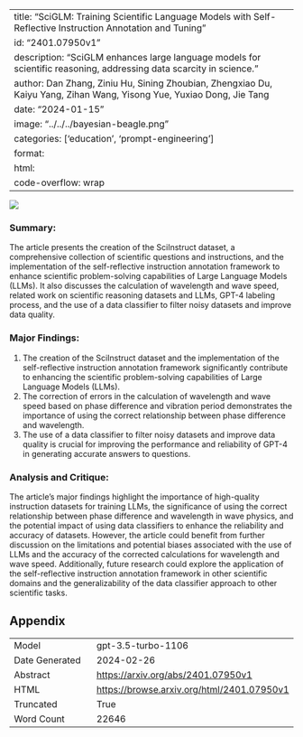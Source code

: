 
---
title: "SciGLM: Training Scientific Language Models with Self-Reflective Instruction Annotation and Tuning"
id: "2401.07950v1"
description: "SciGLM enhances large language models for scientific reasoning, addressing data scarcity in science."
author: Dan Zhang, Ziniu Hu, Sining Zhoubian, Zhengxiao Du, Kaiyu Yang, Zihan Wang, Yisong Yue, Yuxiao Dong, Jie Tang
date: "2024-01-15"
image: "../../../bayesian-beagle.png"
categories: ['education', 'prompt-engineering']
format:
  html:
    code-overflow: wrap
---

![](../../../bayesian-beagle.png)

### Summary:

The article presents the creation of the SciInstruct dataset, a comprehensive collection of scientific questions and instructions, and the implementation of the self-reflective instruction annotation framework to enhance scientific problem-solving capabilities of Large Language Models (LLMs). It also discusses the calculation of wavelength and wave speed, related work on scientific reasoning datasets and LLMs, GPT-4 labeling process, and the use of a data classifier to filter noisy datasets and improve data quality.

### Major Findings:
1. The creation of the SciInstruct dataset and the implementation of the self-reflective instruction annotation framework significantly contribute to enhancing the scientific problem-solving capabilities of Large Language Models (LLMs).
2. The correction of errors in the calculation of wavelength and wave speed based on phase difference and vibration period demonstrates the importance of using the correct relationship between phase difference and wavelength.
3. The use of a data classifier to filter noisy datasets and improve data quality is crucial for improving the performance and reliability of GPT-4 in generating accurate answers to questions.

### Analysis and Critique:
The article's major findings highlight the importance of high-quality instruction datasets for training LLMs, the significance of using the correct relationship between phase difference and wavelength in wave physics, and the potential impact of using data classifiers to enhance the reliability and accuracy of datasets. However, the article could benefit from further discussion on the limitations and potential biases associated with the use of LLMs and the accuracy of the corrected calculations for wavelength and wave speed. Additionally, future research could explore the application of the self-reflective instruction annotation framework in other scientific domains and the generalizability of the data classifier approach to other scientific tasks.

## Appendix

|          |          |
|----------|----------|
| Model     | gpt-3.5-turbo-1106       |
| Date Generated     | 2024-02-26       |
| Abstract | [https://arxiv.org/abs/2401.07950v1](https://arxiv.org/abs/2401.07950v1)        |
| HTML     | [https://browse.arxiv.org/html/2401.07950v1](https://browse.arxiv.org/html/2401.07950v1)       |
| Truncated       | True       |
| Word Count       | 22646       |